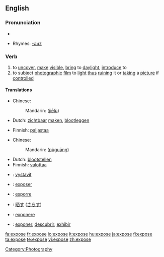 {{see|exposé}}
==English==

===Pronunciation===
* {{audio|en-us-expose.ogg|Audio (US)}}

* Rhymes: [[Rhymes:English:-əʊz|-əʊz]]

===Verb===
{{en-verb|expos|ing}}

# to [[uncover]], [[make]] [[visible]], [[bring]] to [[daylight]], [[introduce]] to
# to subject [[photograph]]ic [[film]] to [[light]] [[thus]] [[ruin]]ing it or [[take|taking]] a [[picture]] if [[control]]led

====Translations====
{{trans-top|to uncover, make visible, bring to daylight, introduce to}}
* Chinese:
*: Mandarin: {{zh-ts|揭露|揭露}} ([[jiē]][[lù]])
* Dutch: [[zichtbaar]] [[maken]], [[blootleggen]]
{{trans-mid}}
* Finnish: [[paljastaa]]
{{trans-bottom}}

{{trans-top|to subject photographic film to light thus ruining it or taking a picture if controlled}}
* Chinese:
*: Mandarin: {{zh-ts|曝光|曝光}} ([[pù]][[guāng]])
{{trans-mid}}
* Dutch: [[blootstellen]]
* Finnish: [[valottaa]]
{{trans-bottom}}

{{checktrans-top}}
* {{ttbc|Czech}}: [[vystavit]]
* {{ttbc|French}}: [[exposer]]
* {{ttbc|Italian}}: [[esporre]]
{{checktrans-mid}}
* {{ttbc|Japanese}}: [[晒す]] ([[さらす]])
* {{ttbc|Latin}}: [[exponere]]
* {{ttbc|Spanish}}: [[exponer]], [[descubrir]], [[exhibir]]
{{checktrans-bottom}}

[[Category:Photography]]

[[fa:expose]]
[[fr:expose]]
[[io:expose]]
[[it:expose]]
[[hu:expose]]
[[ja:expose]]
[[fi:expose]]
[[ta:expose]]
[[te:expose]]
[[vi:expose]]
[[zh:expose]]